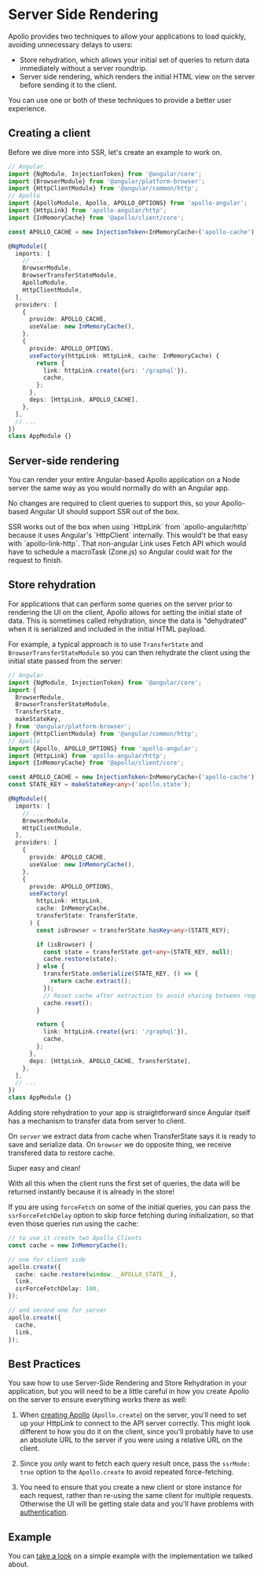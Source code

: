 
# Server Side Rendering

Apollo provides two techniques to allow your applications to load quickly, avoiding unnecessary delays to users:

- Store rehydration, which allows your initial set of queries to return data immediately without a server roundtrip.
- Server side rendering, which renders the initial HTML view on the server before sending it to the client.

You can use one or both of these techniques to provide a better user experience.

## Creating a client

Before we dive more into SSR, let's create an example to work on.

```typescript
// Angular
import {NgModule, InjectionToken} from '@angular/core';
import {BrowserModule} from '@angular/platform-browser';
import {HttpClientModule} from '@angular/common/http';
// Apollo
import {ApolloModule, Apollo, APOLLO_OPTIONS} from 'apollo-angular';
import {HttpLink} from 'apollo-angular/http';
import {InMemoryCache} from '@apollo/client/core';

const APOLLO_CACHE = new InjectionToken<InMemoryCache>('apollo-cache');

@NgModule({
  imports: [
    // ...
    BrowserModule,
    BrowserTransferStateModule,
    ApolloModule,
    HttpClientModule,
  ],
  providers: [
    {
      provide: APOLLO_CACHE,
      useValue: new InMemoryCache(),
    },
    {
      provide: APOLLO_OPTIONS,
      useFactory(httpLink: HttpLink, cache: InMemoryCache) {
        return {
          link: httpLink.create({uri: '/graphql'}),
          cache,
        };
      },
      deps: [HttpLink, APOLLO_CACHE],
    },
  ],
  // ...
})
class AppModule {}
```

## Server-side rendering

You can render your entire Angular-based Apollo application on a Node server the same way as you would normally do with an Angular app.

No changes are required to client queries to support this, so your Apollo-based Angular UI should support SSR out of the box.

<Callout type="info">
SSR works out of the box when using `HttpLink` from `apollo-angular/http` because it uses Angular's `HttpClient` internally. This would't be that easy with `apollo-link-http`. That non-angular Link uses Fetch API which would have to schedule a macroTask (Zone.js) so Angular could wait for the request to finish.
</Callout>

## Store rehydration

For applications that can perform some queries on the server prior to rendering the UI on the client, Apollo allows for setting the initial state of data. This is sometimes called rehydration, since the data is "dehydrated" when it is serialized and included in the initial HTML payload.

For example, a typical approach is to use `TransferState` and `BrowserTransferStateModule` so you can then rehydrate the client using the initial state passed from the server:

```typescript
// Angular
import {NgModule, InjectionToken} from '@angular/core';
import {
  BrowserModule,
  BrowserTransferStateModule,
  TransferState,
  makeStateKey,
} from '@angular/platform-browser';
import {HttpClientModule} from '@angular/common/http';
// Apollo
import {Apollo, APOLLO_OPTIONS} from 'apollo-angular';
import {HttpLink} from 'apollo-angular/http';
import {InMemoryCache} from '@apollo/client/core';

const APOLLO_CACHE = new InjectionToken<InMemoryCache>('apollo-cache');
const STATE_KEY = makeStateKey<any>('apollo.state');

@NgModule({
  imports: [
    // ...
    BrowserModule,
    HttpClientModule,
  ],
  providers: [
    {
      provide: APOLLO_CACHE,
      useValue: new InMemoryCache(),
    },
    {
      provide: APOLLO_OPTIONS,
      useFactory(
        httpLink: HttpLink,
        cache: InMemoryCache,
        transferState: TransferState,
      ) {
        const isBrowser = transferState.hasKey<any>(STATE_KEY);

        if (isBrowser) {
          const state = transferState.get<any>(STATE_KEY, null);
          cache.restore(state);
        } else {
          transferState.onSerialize(STATE_KEY, () => {
            return cache.extract();
          });
          // Reset cache after extraction to avoid sharing between requests
          cache.reset();
        }

        return {
          link: httpLink.create({uri: '/graphql'}),
          cache,
        };
      },
      deps: [HttpLink, APOLLO_CACHE, TransferState],
    },
  ],
  // ...
})
class AppModule {}
```

Adding store rehydration to your app is straightforward since Angular itself has a mechanism to transfer data from server to client.

On `server` we extract data from cache when TransferState says it is ready to save and serialize data.
On `browser` we do opposite thing, we receive transfered data to restore cache.

Super easy and clean!

With all this when the client runs the first set of queries, the data will be returned instantly because it is already in the store!

If you are using `forceFetch` on some of the initial queries, you can pass the `ssrForceFetchDelay` option to skip force fetching during initialization, so that even those queries run using the cache:

```typescript
// to use it create two Apollo Clients
const cache = new InMemoryCache();

// one for client side
apollo.create({
  cache: cache.restore(window.__APOLLO_STATE__),
  link,
  ssrForceFetchDelay: 100,
});

// and second one for server
apollo.create({
  cache,
  link,
});
```

## Best Practices

You saw how to use Server-Side Rendering and Store Rehydration in your application, but you will need to be a little careful in how you create Apollo on the server to ensure everything works there as well:

1. When [creating Apollo](../get-started.md) (`Apollo.create`) on the server, you'll need to set up your HttpLink to connect to the API server correctly. This might look different to how you do it on the client, since you'll probably have to use an absolute URL to the server if you were using a relative URL on the client.

1. Since you only want to fetch each query result once, pass the `ssrMode: true` option to the `Apollo.create` to avoid repeated force-fetching.

1. You need to ensure that you create a new client or store instance for each request, rather than re-using the same client for multiple requests. Otherwise the UI will be getting stale data and you'll have problems with [authentication](../recipes/authentication.md).

## Example

You can [take a look](https://github.com/kamilkisiela/apollo-angular-ssr) on a simple example with the implementation we talked about.
